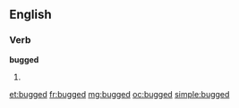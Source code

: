==English==

===Verb===
'''bugged'''

# {{past of|[[bug#Verb|bug]]}}

[[et:bugged]]
[[fr:bugged]]
[[mg:bugged]]
[[oc:bugged]]
[[simple:bugged]]